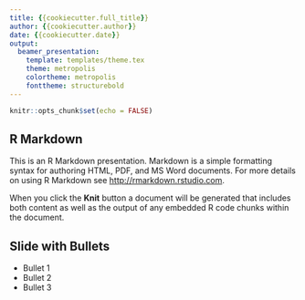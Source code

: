 ```yaml
---
title: {{cookiecutter.full_title}}
author: {{cookiecutter.author}}
date: {{cookiecutter.date}}
output:
  beamer_presentation:
    template: templates/theme.tex
    theme: metropolis
    colortheme: metropolis
    fonttheme: structurebold
---
```


```r
knitr::opts_chunk$set(echo = FALSE)
```

## R Markdown

This is an R Markdown presentation. Markdown is a simple formatting syntax for authoring HTML, PDF, and MS Word documents. For more details on using R Markdown see <http://rmarkdown.rstudio.com>.

When you click the **Knit** button a document will be generated that includes both content as well as the output of any embedded R code chunks within the document.

## Slide with Bullets

- Bullet 1
- Bullet 2
- Bullet 3


<!-- ## Slide with R Output -->

<!-- ```{r cars, echo = TRUE} -->
<!-- summary(cars) -->
<!-- ``` -->

<!-- ## Slide with Plot -->

<!-- ```{r pressure} -->
<!-- plot(pressure) -->
<!-- ``` -->

